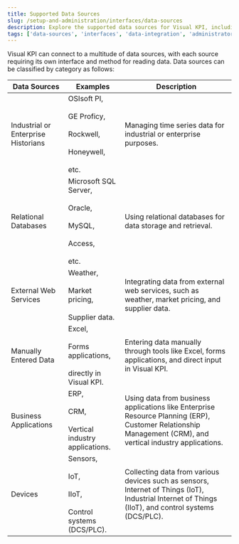 ```yaml
---
title: Supported Data Sources
slug: /setup-and-administration/interfaces/data-sources
description: Explore the supported data sources for Visual KPI, including industrial historians, relational databases, web services, manually entered data, business applications, and IoT devices.
tags: ['data-sources', 'interfaces', 'data-integration', 'administrator']
---
```


<head>
  <title>Supported Data Sources</title>
  <meta name="keywords" content="data sources, interfaces, data integration, industrial historians, relational databases, web services, manual data, business applications, IoT, IIoT, sensors, visual kpi"/>
</head>

Visual KPI can connect to a multitude of data sources, with each source requiring its own interface and method for reading data. Data sources can be classified by category as follows:

<table>
    <thead>
        <tr>
            <th>Data Sources</th>
            <th>Examples</th>
            <th>Description</th>
        </tr>
    </thead>
    <tbody>
        <tr>
            <td>Industrial or Enterprise Historians</td>
            <td>OSIsoft PI,<br></br>GE Proficy,<br></br>Rockwell,<br></br>Honeywell,<br></br>etc.</td>
            <td>Managing time series data for industrial or enterprise purposes.</td>
        </tr>
        <tr>
            <td>Relational Databases</td>
            <td>Microsoft SQL Server,<br></br>Oracle,<br></br>MySQL,<br></br>Access,<br></br>etc.</td>
            <td>Using relational databases for data storage and retrieval.</td>
        </tr>
        <tr>
            <td>External Web Services</td>
            <td>Weather,<br></br>Market pricing,<br></br>Supplier data.</td>
            <td>Integrating data from external web services, such as weather, market pricing, and supplier data.</td>
        </tr>
        <tr>
            <td>Manually Entered Data</td>
            <td>Excel,<br></br>Forms applications,<br></br>directly in Visual KPI.</td>
            <td>Entering data manually through tools like Excel, forms applications, and direct input in Visual KPI.</td>
        </tr>
        <tr>
            <td>Business Applications</td>
            <td>ERP,<br></br>CRM,<br></br>Vertical industry applications.</td>
            <td>Using data from business applications like Enterprise Resource Planning (ERP), Customer Relationship Management (CRM), and vertical industry applications.</td>
        </tr>
        <tr>
            <td>Devices</td>
            <td>Sensors,<br></br>IoT,<br></br>IIoT,<br></br>Control systems (DCS/PLC).</td>
            <td>Collecting data from various devices such as sensors, Internet of Things (IoT), Industrial Internet of Things (IIoT), and control systems (DCS/PLC).</td>
        </tr>
    </tbody>
</table>
